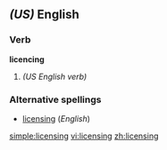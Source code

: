 ==''(US)'' English==

===Verb===
'''licencing'''

# {{present participle of|[[licence]]}} ''(US English verb)''

===Alternative spellings===
* [[licensing]] (''English'')


[[simple:licensing]]
[[vi:licensing]]
[[zh:licensing]]